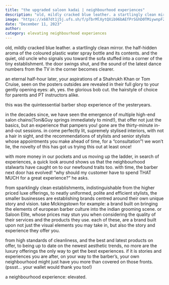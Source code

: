 ```yaml
---
title: "the upgraded saloon kadai | neighbourhood experiences"
description: "old, mildly cracked blue leather. a startlingly clean mirror. the half-hidden aroma of the coloured plastic water spray bottle and its contents."
image: "https://x687dt1j5j.ufs.sh/f/pTbrMlXytQXib96bAEfPrSGhD0TMiywnpFZERx7f4KaN83jt"
date: "December 11, 2023"
author:
category: elevating neighbourhood experiences
---
```


old, mildly cracked blue leather. a startlingly clean mirror. the half-hidden aroma of the coloured plastic water spray bottle and its contents. and the quiet, old uncle who signals you toward the sofa stuffed into a corner of the tiny establishment. the door swings shut, and the sound of the latest dance numbers from the TV in the corner becomes clearer.

an eternal half-hour later, your aspirations of a Shahrukh Khan or Tom Cruise, seen on the posters outsides are revealed in their full glory to your gently opening eyes: ah, yes. the glorious bob cut. the hairstyle of choice for parents and PT instructors alike.

this was the quintessential barber shop experience of the yesteryears.

in the decades since, we have seen the emergence of multiple high-end salon chains(Toni&Guy springs immediately to mind!), that offer not just the basics, but an experience that pampers you! gone are the thirty-minute in-and-out sessions. in come perfectly lit, supremely stylised interiors, with not a hair in sight, and the recommendations of stylists and senior stylists whose appointments you make ahead of time, for a “consultation”! we won’t lie, the novelty of this has got us trying this out at least once!

with more money in our pockets and us moving up the ladder, in search of experiences, a quick look around shows us that the neighbourhood stalwarts have caught on to our newfound traits too. with time, the barber next door has evolved! “why should my customer have to spend THAT MUCH for a great experience?” he asks.

from sparklingly clean establishments, indistinguishable from the higher priced luxe offerings, to neatly uniformed, polite and efficient stylists, the smaller businesses are establishing brands centred around their own unique story and vision. take Mckingstown for example: a brand built on bringing the elements of european barber culture into the indian grooming scene. or Saloon Elite, whose prices may stun you when considering the quality of their services and the products they use. each of these, are a brand built upon not just the visual elements you may take in, but also the story and experience they offer you.

from high standards of cleanliness, and the best and latest products on offer, to being up to date on the newest aesthetic trends, no more are the luxury offerings the only way to get the best experiences. if it is stories and experiences you are after, on your way to the barber’s, your own neighbourhood might just have you more than covered on those fronts. (pssst… your wallet would thank you too!)

a neighbourhood experience: elevated.
